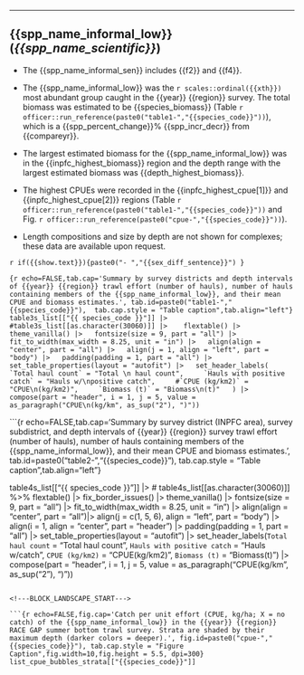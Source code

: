 -----

## {{spp_name_informal_low}} (*{{spp_name_scientific}}*)

<!-- These are the summary bullet points. -->
- The {{spp_name_informal_sen}} includes {{f2}} and {{f4}}.

-  The {{spp_name_informal_low}} was the `r scales::ordinal({{xth}})` most abundant group caught in the {{year}} {{region}} survey. The total biomass was estimated to be {{species_biomass}} (Table `r officer::run_reference(paste0("table1-","{{species_code}}"))`), which is a {{spp_percent_change}}% {{spp_incr_decr}} from {{compareyr}}.

-   The largest estimated biomass for the {{spp_name_informal_low}} was in the {{inpfc_highest_biomass}} region and the depth range with the largest estimated biomass was {{depth_highest_biomass}}.

-   The highest CPUEs were recorded in the {{inpfc_highest_cpue[1]}} and {{inpfc_highest_cpue[2]}} regions (Table `r officer::run_reference(paste0("table1-","{{species_code}}"))` and Fig. `r officer::run_reference(paste0("cpue-","{{species_code}}"))`).

-   Length compositions and size by depth are not shown for complexes; these data are available upon request.

`r if({{show.text}}){paste0("- ","{{sex_diff_sentence}}") }`

\newpage

```{r echo=FALSE,tab.cap='Summary by survey districts and depth intervals of {{year}} {{region}} trawl effort (number of hauls), number of hauls containing members of the {{spp_name_informal_low}}, and their mean CPUE and biomass estimates.', tab.id=paste0("table1-","{{species_code}}"),  tab.cap.style = "Table caption",tab.align="left"}
table3s_list[["{{ species_code }}"]] |>
  #table3s_list[[as.character(30060)]] |>
   flextable() |>
  theme_vanilla() |>
  fontsize(size = 9, part = "all") |>
  fit_to_width(max_width = 8.25, unit = "in") |>
  align(align = "center", part = "all") |>
  align(j = 1, align = "left", part = "body") |>
  padding(padding = 1, part = "all") |>
  set_table_properties(layout = "autofit") |>
  set_header_labels(
    `Total haul count` = "Total \n haul count",
    `Hauls with positive catch` = "Hauls w/\npositive catch",
    #`CPUE (kg/km2)` = "CPUE\n(kg/km2)",
    `Biomass (t)` = "Biomass\n(t)"
  ) |>
  compose(part = "header", i = 1, j = 5, value = as_paragraph("CPUE\n(kg/km", as_sup("2"), ")"))
```

\newpage

```{r echo=FALSE,tab.cap='Summary by survey district (INPFC area), survey subdistrict, and depth intervals of {{year}} {{region}} survey trawl effort (number of hauls), number of hauls containing members of the {{spp_name_informal_low}}, and their mean CPUE and biomass estimates.', tab.id=paste0("table2-","{{species_code}}"),  tab.cap.style = "Table caption",tab.align="left"}

table4s_list[["{{ species_code }}"]] |>
# table4s_list[[as.character(30060)]] %>%
 flextable() |>
  fix_border_issues() |>
  theme_vanilla() |>
  fontsize(size = 9, part = "all") |>
  fit_to_width(max_width = 8.25, unit = "in") |>
  align(align = "center", part = "all")|>
  align(j = c(1, 5, 6), align = "left", part = "body") |>
  align(i = 1, align = "center", part = "header") |>
  padding(padding = 1, part = "all")  |>
  set_table_properties(layout = "autofit") |>
  set_header_labels(`Total haul count` = "Total \n haul count",
                    `Hauls with positive catch` = "Hauls w/\npositive catch",
                    `CPUE (kg/km2)` = "CPUE\n(kg/km2)",
                    `Biomass (t)` = "Biomass\n(t)") |>
  compose(part = "header", i = 1, j = 5, value = as_paragraph("CPUE\n(kg/km", as_sup("2"), ")"))
```

<!---BLOCK_LANDSCAPE_START--->

```{r echo=FALSE,fig.cap='Catch per unit effort (CPUE, kg/ha; X = no catch) of the {{spp_name_informal_low}} in the {{year}} {{region}} RACE GAP summer bottom trawl survey. Strata are shaded by their maximum depth (darker colors = deeper).', fig.id=paste0("cpue-","{{species_code}}"), tab.cap.style = "Figure Caption",fig.width=10,fig.height = 5.5, dpi=300}
list_cpue_bubbles_strata[["{{species_code}}"]]
```

<!---BLOCK_LANDSCAPE_STOP--->
